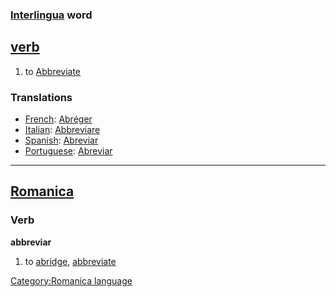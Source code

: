 === [[Interlingua]] word ===

== [[verb]] ==
# to [[Abbreviate]]

=== Translations ===
*[[French]]: [[Abréger]]
*[[Italian]]: [[Abbreviare]]
*[[Spanish]]: [[Abreviar]]
*[[Portuguese]]: [[Abreviar]]
----

==[[Romanica]]==
[[Category:Romanica language]]
===Verb===
<b>abbreviar</b>
#to [[abridge]], [[abbreviate]]